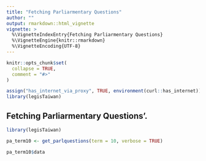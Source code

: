 ```yaml
---
title: "Fetching Parliarmentary Questions"
author: ""
output: rmarkdown::html_vignette
vignette: >
  %\VignetteIndexEntry{Fetching Parliarmentary Questions}
  %\VignetteEngine{knitr::rmarkdown}
  %\VignetteEncoding{UTF-8}
---
```


```r
knitr::opts_chunk$set(
  collapse = TRUE,
  comment = "#>"
)
```


```r
assign("has_internet_via_proxy", TRUE, environment(curl::has_internet))
library(legisTaiwan)
```

## Fetching Parliarmentary Questions'.

```r
library(legisTaiwan)
```


```r
pa_term10 <- get_parlquestions(term = 10, verbose = TRUE)
```

```r
pa_term10$data
```



